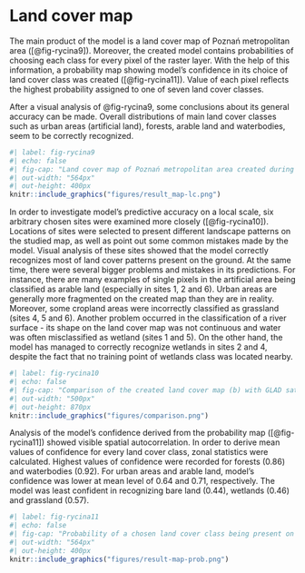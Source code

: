 # Land cover map {#sec-results-map}

The main product of the model is a land cover map of Poznań metropolitan area ([@fig-rycina9]).
Moreover, the created model contains probabilities of choosing each class for every pixel of the raster layer.
With the help of this information, a probability map showing model's confidence in its choice of land cover class was created ([@fig-rycina11]).
Value of each pixel reflects the highest probability assigned to one of seven land cover classes.

After a visual analysis of @fig-rycina9, some conclusions about its general accuracy can be made.
Overall distributions of main land cover classes such as urban areas (artificial land), forests, arable land and waterbodies, seem to be correctly recognized.

```r
#| label: fig-rycina9
#| echo: false
#| fig-cap: "Land cover map of Poznań metropolitan area created during this study."
#| out-width: "564px"
#| out-height: 400px
knitr::include_graphics("figures/result_map-lc.png")
```

In order to investigate model's predictive accuracy on a local scale, six arbitrary chosen sites were examined more closely ([@fig-rycina10]).
Locations of sites were selected to present different landscape patterns on the studied map, as well as point out some common mistakes made by the model.
Visual analysis of these sites showed that the model correctly recognizes most of land cover patterns present on the ground.
At the same time, there were several bigger problems and mistakes in its predictions.
For instance, there are many examples of single pixels in the artificial area being classified as arable land (especially in sites 1, 2 and 6).
Urban areas are generally more fragmented on the created map than they are in reality.
Moreover, some cropland areas were incorrectly classified as grassland (sites 4, 5 and 6).
Another problem occurred in the classification of a river surface - its shape on the land cover map was not continuous and water was often misclassified as wetland (sites 1 and 5).
On the other hand, the model has managed to correctly recognize wetlands in sites 2 and 4, despite the fact that no training point of wetlands class was located nearby.

```r
#| label: fig-rycina10
#| echo: false
#| fig-cap: "Comparison of the created land cover map (b) with GLAD satellite imagery (a) and ortophotomap from Polish Geoportal (c)"
#| out-width: "500px"
#| out-height: 870px
knitr::include_graphics("figures/comparison.png")
```

Analysis of the model's confidence derived from the probability map ([@fig-rycina11]) showed visible spatial autocorrelation.
In order to derive mean values of confidence for every land cover class, zonal statistics were calculated.
Highest values of confidence were recorded for forests (0.86) and waterbodies (0.92).
For urban areas and arable land, model's confidence was lower at mean level of 0.64 and 0.71, respectively.
The model was least confident in recognizing bare land (0.44), wetlands (0.46) and grassland (0.57).

```r
#| label: fig-rycina11
#| echo: false
#| fig-cap: "Probability of a chosen land cover class being present on the ground. This can be treated as a confidence of the model on its results."
#| out-width: "564px"
#| out-height: 400px
knitr::include_graphics("figures/result-map-prob.png")
```
